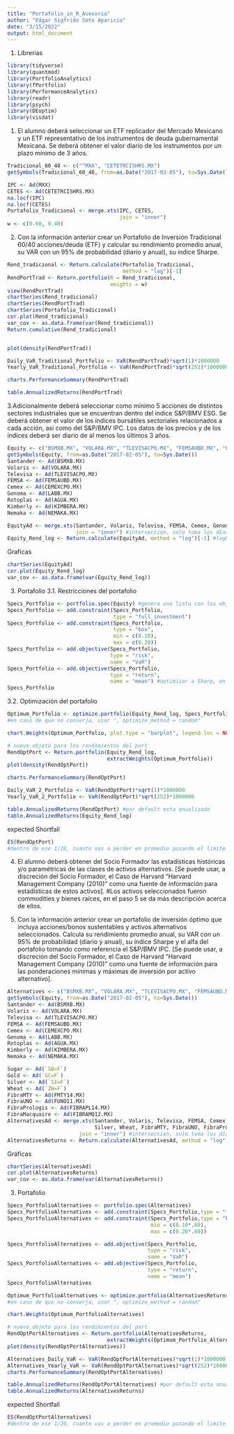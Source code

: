 ```yaml
---
title: "Portafolio_in_R_Asesoria"
author: "Edgar Sigfrido Soto Aparicio"
date: "3/15/2022"
output: html_document
---
```

1. Librerias
```r
library(tidyverse)
library(quantmod)
library(PortfolioAnalytics)
library(fPortfolio)
library(PerformanceAnalytics)
library(readr)
library(psych)
library(DEoptim)
library(visdat)
```
1. El alumno deberá seleccionar un ETF replicador del Mercado Mexicano y un ETF representativo de los instrumentos de deuda gubernamental Mexicana. Se deberá obtener el valor diario de los instrumentos por un plazo mínimo de 3 años.
```r
Tradicional_60_40 <- c("^MXX", "CETETRCISHRS.MX")
getSymbols(Tradicional_60_40, from=as.Date("2017-02-05"), to=Sys.Date())

IPC <- Ad(MXX)
CETES <- Ad(CETETRCISHRS.MX)
na.locf(IPC)
na.locf(CETES)
Portafolio_Tradicional <- merge.xts(IPC, CETES,
                                    join = "inner")
w <- c(0.60, 0.40)
```



2. Con la información anterior crear un Portafolio de Inversión Tradicional 60/40 acciones/deuda (ETF) y calcular su rendimiento promedio anual, su VAR con un 95% de probabilidad (diario y anual), su índice Sharpe.

```r
Rend_tradicional <- Return.calculate(Portafolio_Tradicional,
                                     method = "log")[-1]
RendPortTrad <- Return.portfolio(R = Rend_tradicional,
                                 weights = w)
view(RendPortTrad)
chartSeries(Rend_tradicional)
chartSeries(RendPortTrad)
chartSeries(Portafolio_Tradicional)
cor.plot(Rend_tradicional)
var_cov <- as.data.frame(var(Rend_tradicional)) 
Return.cumulative(Rend_tradicional)


plot(density(RendPortTrad))

Daily_VaR_Traditional_Portfolio <- VaR(RendPortTrad)*sqrt(1)*1000000
Yearly_VaR_Traditional_Portfolio <- VaR(RendPortTrad)*sqrt(252)*1000000

charts.PerformanceSummary(RendPortTrad)

table.AnnualizedReturns(RendPortTrad)
```

3.Adicionalmente deberá  seleccionar como mínimo  5 acciones de distintos sectores industriales que se encuentran dentro del índice S&P/BMV ESG. Se deberá obtener el valor de los índices bursátiles sectoriales relacionados a cada acción, así como del S&P/BMV IPC. Los datos de los precios y de los índices deberá ser diario de al menos los últimos 3 años.
```r
Equity <- c("BSMXB.MX", "VOLARA.MX", "TLEVISACPO.MX", "FEMSAUBD.MX", "CEMEXCPO.MX", "LABB.MX", "AGUA.MX", "KIMBERA.MX", "NEMAKA.MX")
getSymbols(Equity, from=as.Date("2017-02-05"), to=Sys.Date())
Santander <- Ad(BSMXB.MX)
Volaris <- Ad(VOLARA.MX)
Televisa <- Ad(TLEVISACPO.MX)
FEMSA <- Ad(FEMSAUBD.MX)
Cemex <- Ad(CEMEXCPO.MX)
Genoma <- Ad(LABB.MX)
Rotoplas <- Ad(AGUA.MX)
Kimberly <- Ad(KIMBERA.MX)
Nemaka <- Ad(NEMAKA.MX)

EquityAd <- merge.xts(Santander, Volaris, Televisa, FEMSA, Cemex, Genoma, Rotoplas, Kimberly, Nemaka,
                      join = "inner") #interseccion, solo toma los días donde todos                                            cotizan
Equity_Rend_log <- Return.calculate(EquityAd, method = "log")[-1] #logN(x2/x1)
```
Graficas
```r
chartSeries(EquityAd)
cor.plot(Equity_Rend_log)
var_cov <- as.data.frame(var(Equity_Rend_log))
```

3. Portafolio
3.1. Restricciones del portafolio
```r
Specs_Portfolio <- portfolio.spec(Equity) #genera una lista con los objetivos y restricciones
Specs_Portfolio <- add.constraint(Specs_Portfolio, 
                                  type = "full_investment")
Specs_Portfolio <- add.constraint(Specs_Portfolio, 
                                  type = "box", 
                                  min = c(0.10),
                                  max = c(0.20)) 
Specs_Portfolio <- add.objective(Specs_Portfolio, 
                                 type = "risk", 
                                 name = "VaR")
Specs_Portfolio <- add.objective(Specs_Portfolio,
                                 type = "return",
                                 name = "mean") #optimizar a Sharp, en este caso se debe quitar en "risk"
Specs_Portfolio
```
3.2. Optimización del portafolio
```r
Optimum_Portfolio <- optimize.portfolio(Equity_Rend_log, Specs_Portfolio)
#en caso de que no converja, usar ", optimize_method = random"
```

```r
chart.Weights(Optimum_Portfolio, plot.type = "barplot", legend.loc = NULL)
```
```r
# nuevo objeto para los rendimientos del port
RendOptPort <- Return.portfolio(Equity_Rend_log,
                                extractWeights(Optimum_Portfolio))
plot(density(RendOptPort))

charts.PerformanceSummary(RendOptPort)

Daily_VaR_2_Portfolio <- VaR(RendOptPort)*sqrt(1)*1000000
Yearly_VaR_2_Portfolio <- VaR(RendOptPort)*sqrt(252)*1000000
```

```r
table.AnnualizedReturns(RendOptPort) #por default esta anualizado
table.AnnualizedReturns(Equity_Rend_log)
```
expected Shortfall
```r
ES(RendOptPort)
#dentro de ese 1/20, cuanto vas a perder en promedio pasando el limite del VaR
```
4. El alumno deberá obtener del Socio Formador las estadísticas históricas y/o paramétricas de las clases de activos alternativos. [Se puede usar, a discreción del Socio Formador, el Caso de Harvard “Harvard Management Company (2010)” como una fuente de información para estadísticas de estos activos].
#Los activos seleccionados fueron commodities y bienes raíces, en el paso 5 se da más descripción acerca de ellos. 

5. Con la información anterior crear un portafolio de inversión óptimo que incluya acciones/bonos sustentables y activos alternativos seleccionados.  Calcula su rendimiento promedio anual, su VAR con un 95% de probabilidad (diario y anual), su índice Sharpe y el alfa del portafolio tomando como referencia el S&P/BMV IPC.  [Se puede usar, a discreción del Socio Formador, el Caso de Harvard “Harvard Management Company (2010)” como una fuente de información para las ponderaciones mínimas y máximas de inversión por activo alternativo].

```r

Alternatives <- c("BSMXB.MX", "VOLARA.MX", "TLEVISACPO.MX", "FEMSAUBD.MX", "CEMEXCPO.MX", "LABB.MX", "AGUA.MX", "KIMBERA.MX", "NEMAKA.MX","KC=F", "SB=F", "GC=F", "SI=F", "ZW=F", "FMTY14.MX", "FUNO11.MX", "FIBRAPL14.MX", "FIBRAMQ12.MX") #no deja meter fibra Macquaire
getSymbols(Equity, from=as.Date("2017-02-05"), to=Sys.Date())
Santander <- Ad(BSMXB.MX)
Volaris <- Ad(VOLARA.MX)
Televisa <- Ad(TLEVISACPO.MX)
FEMSA <- Ad(FEMSAUBD.MX)
Cemex <- Ad(CEMEXCPO.MX)
Genoma <- Ad(LABB.MX)
Rotoplas <- Ad(AGUA.MX)
Kimberly <- Ad(KIMBERA.MX)
Nemaka <- Ad(NEMAKA.MX)

Sugar <- Ad(`SB=F`)
Gold <- Ad(`GC=F`)
Silver <- Ad(`SI=F`)
Wheat <- Ad(`ZW=F`)
FibraMTY <- Ad(FMTY14.MX)
FibraUNO <- Ad(FUNO11.MX)
FibraPrologis <- Ad(FIBRAPL14.MX)
FibraMacquaire <- Ad(FIBRAMQ12.MX)
AlternativesAd <- merge.xts(Santander, Volaris, Televisa, FEMSA, Cemex, Genoma, Rotoplas, Kimberly, Nemaka, Coffee, Sugar, Gold,
                            Silver, Wheat, FibraMTY, FibraUNO, FibraPrologis, FibraMacquaire,
                       join = "inner") #interseccion, solo toma los días donde todos                                            cotizan
AlternativesReturns <- Return.calculate(AlternativesAd, method = "log")[-1] #logN(x2/x1)
```
Gráficas
```r
chartSeries(AlternativesAd)
cor.plot(AlternativesReturns)
var_cov <- as.data.frame(var(AlternativesReturns)) 
```

3. Portafolio
```r
Specs_PortfolioAlternatives <- portfolio.spec(Alternatives)
Specs_PortfolioAlternatives <- add.constraint(Specs_Portfolio,type = "full_investment")
Specs_PortfolioAlternatives <- add.constraint(Specs_Portfolio,type = "box", 
                                              min = c(0.10*.60), 
                                              max = c(0.20*.60)) 

Specs_PortfolioAlternatives <- add.objective(Specs_Portfolio, 
                                             type = "risk", 
                                             name = "VaR")
Specs_PortfolioAlternatives <- add.objective(Specs_Portfolio,
                                             type = "return",
                                             name = "mean")
Specs_PortfolioAlternatives
```

```r
Optimum_PortfolioAlternatives <- optimize.portfolio(AlternativesReturns, Specs_PortfolioAlternatives) 
#en caso de que no converja, usar ", optimize_method = random"
```

```r
chart.Weights(Optimum_PortfolioAlternatives)
```
```r
# nuevo objeto para los rendimientos del port
RendOptPortAlternatives <- Return.portfolio(AlternativesReturns,
                                extractWeights(Optimum_Portfolio_Alternatives))
plot(density(RendOptPortAlternatives))

Alternatives_Daily_VaR <- VaR(RendOptPortAlternatives)*sqrt(1)*1000000
Alternatives_Yearly_VaR <- VaR(RendOptPortAlternatives)*sqrt(252)*1000000
charts.PerformanceSummary(RendOptPortAlternatives)
```

```r
table.AnnualizedReturns(RendOptPortAlternatives) #por default esta anualizado
table.AnnualizedReturns(AlternativesReturns)
```
expected Shortfall
```r
ES(RendOptPortAlternatives)
#dentro de ese 1/20, cuanto vas a perder en promedio pasando el limite del VaR
```







